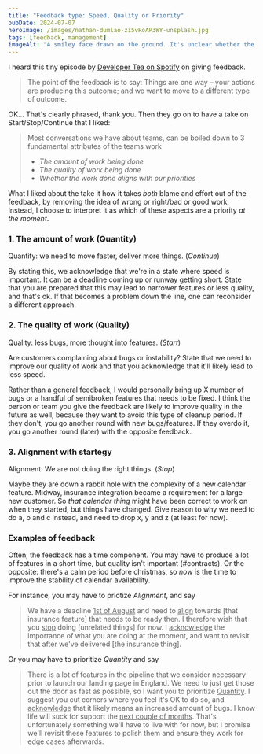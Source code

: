 ```yaml
---
title: "Feedback type: Speed, Quality or Priority"
pubDate: 2024-07-07
heroImage: /images/nathan-dumlao-zi5vRoAP3WY-unsplash.jpg
tags: [feedback, management]
imageAlt: "A smiley face drawn on the ground. It's unclear whether the smile is genuine or hiding disappointment, much like feedback can sometimes feel. Photo by Nathan Dumlao on Unsplash"
---
```


I heard this tiny episode by <a href="https://open.spotify.com/episode/0IPDsuAhGtr69pQO5yZS60?si=FaOb4DTUSJW9rcY6cHIAzQ&t=638">Developer Tea on Spotify</a> on giving feedback.

> The point of the feedback is to say: Things are one way – your actions are producing this outcome; and we want to move to a different type of outcome.

OK... That's clearly phrased, thank you. Then they go on to have a take on Start/Stop/Continue that I liked:

> Most conversations we have about teams, can be boiled down to 3 fundamental attributes of the teams work
> 
> - _The amount of work being done_
> - _The quality of work being done_
> - _Whether the work done aligns with our priorities_

What I liked about the take it how it takes _both_ blame and effort out of the feedback, by removing the idea of wrong or right/bad or good work. Instead, I choose to interpret it as which of these aspects are a priority _at the moment_.


### 1. The amount of work (Quantity)
Quantity: we need to move faster, deliver more things. (_Continue_)

By stating this, we acknowledge that we're in a state where speed is important. It can be a deadline coming up or runway getting short. State that you are prepared that this may lead to narrower features or less quality, and that's ok. If that becomes a problem down the line, one can reconsider a different approach.

### 2. The quality of work (Quality)
Quality: less bugs, more thought into features. (_Start_)

Are customers complaining about bugs or instability? State that we need to improve our quality of work and that you acknowledge that it'll likely lead to less speed. 

Rather than a general feedback, I would personally bring up X number of bugs or a handful of semibroken features that needs to be fixed. I think the person or team you give the feedback are likely to improve quality in the future as well, because they want to avoid this type of cleanup period. If they don't, you go another round with new bugs/features. If they overdo it, you go another round (later) with the opposite feedback.

### 3. Alignment with startegy
Alignment: We are not doing the right things. (_Stop_)

Maybe they are down a rabbit hole with the complexity of a new calendar feature. Midway, insurance integration became a requirement for a large new customer. So _that calendar thing_ might have been correct to work on when they started, but things have changed. Give reason to why we need to do a, b and c instead, and need to drop x, y and z (at least for now).

### Examples of feedback

Often, the feedback has a time component. You may have to produce a lot of features in a short time, but quality isn't important (#contracts). Or the opposite: there's a calm period before christmas, so _now_ is the time to improve the stability of calendar availability.

For instance, you may have to priotize _Alignment_, and say
> We have a deadline <ins>1st of August</ins> and need to <ins>align</ins> towards \[that insurance feature\] that needs to be ready then.
> I therefore wish that you <ins>stop</ins> doing \[unrelated things\] for now. I <ins>acknowledge</ins> the importance of what you are doing at the moment, and want to revisit that after we've delivered \[the insurance thing\].

Or you may have to prioritize _Quantity_ and say
> There is a lot of features in the pipeline that we consider necessary prior to launch our landing page in England.
> We need to just get those out the door as fast as possible, so I want you to prioritize <ins>Quantity</ins>.
> I suggest you cut corners where you feel it's OK to do so, and <ins>acknowledge</ins> that it likely means an increased amount of bugs. I know life will suck for support the <ins>next couple of months</ins>.
> That's unfortunately something we'll have to live with for now, but I promise we'll revisit these features to polish them and ensure they work for edge cases afterwards.
